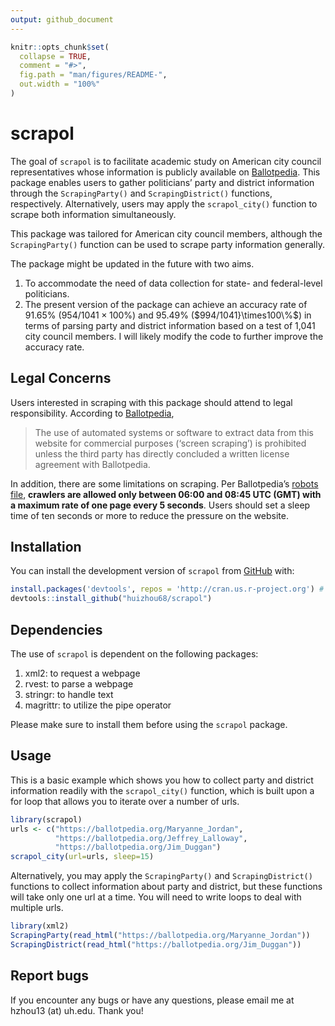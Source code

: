 ```yaml
---
output: github_document
---
```


<!-- README.md is generated from README.Rmd. Please edit that file -->

```r
knitr::opts_chunk$set(
  collapse = TRUE,
  comment = "#>",
  fig.path = "man/figures/README-",
  out.width = "100%"
)
```

# scrapol

<!-- badges: start -->
<!-- badges: end -->

The goal of `scrapol` is to facilitate academic study on American city council representatives whose information is publicly available on [Ballotpedia](https://ballotpedia.org/). This package enables users to gather politicians' party and district information through the `ScrapingParty()` and `ScrapingDistrict()` functions, respectively. Alternatively, users may apply the `scrapol_city()` function to scrape both information simultaneously.

This package was tailored for American city council members, although the `ScrapingParty()` function can be used to scrape party information generally. 

The package might be updated in the future with two aims.

1. To accommodate the need of data collection for state- and federal-level politicians.
2. The present version of the package can achieve an accuracy rate of 91.65%  ($954/1041\times100\%$) and 95.49% ($994/1041}\times100\%$) in terms of parsing party and district information based on a test of 1,041 city council members. I will likely modify the code to further improve the accuracy rate.

## Legal Concerns

Users interested in scraping with this package should attend to legal responsibility. According to [Ballotpedia](https://ballotpedia.org/Ballotpedia:General_disclaimer),

> The use of automated systems or software to extract data from this website for commercial purposes ('screen scraping') is prohibited unless the third party has directly concluded a written license agreement with Ballotpedia.

In addition, there are some limitations on scraping. Per Ballotpedia's [robots file](https://ballotpedia.org/robots.txt), **crawlers are allowed only between 06:00 and 08:45 UTC (GMT) with a maximum rate of one page every 5 seconds**. Users should set a sleep time of ten seconds or more to reduce the pressure on the website.

## Installation

You can install the development version of `scrapol` from [GitHub](https://github.com/) with:

``` r
install.packages('devtools', repos = 'http://cran.us.r-project.org') # if not already installed
devtools::install_github("huizhou68/scrapol")
```

## Dependencies

The use of `scrapol` is dependent on the following packages:

1. xml2: to request a webpage
2. rvest: to parse a webpage
3. stringr: to handle text
4. magrittr: to utilize the pipe operator


Please make sure to install them before using the `scrapol` package.

## Usage

This is a basic example which shows you how to collect party and district information readily with the `scrapol_city()` function, which is built upon a for loop that allows you to iterate over a number of urls.

```r
library(scrapol)
urls <- c("https://ballotpedia.org/Maryanne_Jordan",
          "https://ballotpedia.org/Jeffrey_Lalloway",
          "https://ballotpedia.org/Jim_Duggan")
scrapol_city(url=urls, sleep=15)
```

Alternatively, you may apply the `ScrapingParty()` and `ScrapingDistrict()` functions to collect information about party and district, but these functions will take only one url at a time. You will need to write loops to deal with multiple urls.

```r
library(xml2)
ScrapingParty(read_html("https://ballotpedia.org/Maryanne_Jordan"))
ScrapingDistrict(read_html("https://ballotpedia.org/Jim_Duggan"))
```

## Report bugs

If you encounter any bugs or have any questions, please email me at hzhou13 (at) uh.edu. Thank you!
